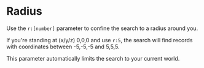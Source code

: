 # Radius

Use the `r:[number]` parameter to confine the search to a radius around you.

If you're standing at (x/y/z) 0,0,0 and use `r:5`, the search will find records with coordinates between -5,-5,-5 and 5,5,5.

This parameter automatically limits the search to your current world.

